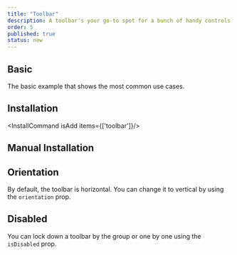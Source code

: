```yaml
---
title: "Toolbar"
description: A toolbar's your go-to spot for a bunch of handy controls like buttons, dropdowns, and checkboxes. Navigate through 'em using your arrow keys—smooth and simple!
order: 5
published: true
status: new
---
```



## Basic
The basic example that shows the most common use cases.
<How isCenter={false} toUse="controls/toolbar-demo" />

## Installation
<InstallCommand isAdd items={['toolbar']}/>


## Manual Installation
<SourceCode toShow='toolbar'/>


## Orientation
By default, the toolbar is horizontal. You can change it to vertical by using the `orientation` prop.

<How isCenter={false} toUse="controls/toolbar-orientation-demo" />


## Disabled
You can lock down a toolbar by the group or one by one using the `isDisabled` prop.

<How isCenter={false} toUse="controls/toolbar-disabled-demo" />
